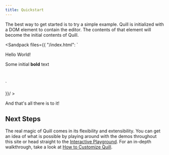 ```yaml
---
title: Quickstart
---
```


The best way to get started is to try a simple example. Quill is initialized with a DOM element to contain the editor. The contents of that element will become the initial contents of Quill.

  <Sandpack files={{
  "/index.html":  `
<!-- Include stylesheet -->
<link href="{{site.cdn}}/quill.snow.css" rel="stylesheet" />

<!-- Create the editor container -->
<div id="editor">
  <p>Hello World!</p>
  <p>Some initial <strong>bold</strong> text</p>
  <p><br /></p>
</div>

<!-- Include the Quill library -->
<script src="{{site.cdn}}/quill.js"></script>

<!-- Initialize Quill editor -->
<script>
  const quill = new Quill('#editor', {
    theme: 'snow'
  });
</script>`

  }}/ >

And that's all there is to it!

## Next Steps

The real magic of Quill comes in its flexibility and extensibility. You can get an idea of what is possible by playing around with the demos throughout this site or head straight to the [Interactive Playground](/playground/). For an in-depth walkthrough, take a look at [How to Customize Quill](/guides/how-to-customize-quill/).

